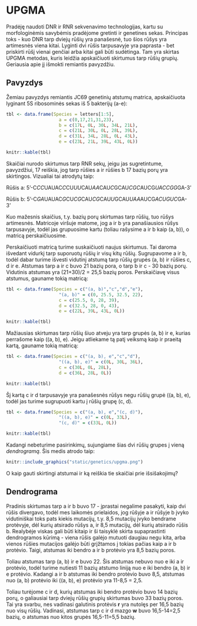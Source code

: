 # UPGMA

Pradėję naudoti DNR ir RNR sekvenavimo technologijas, kartu su morfologinėmis savybėmis pradėjome gretinti ir genetines sekas. Principas toks - kuo DNR tarp dviejų rūšių yra panašesnė, tuo šios rūšys yra artimesnės viena kitai. Lyginti dvi rūšis tarpusavyje yra paprasta - bet priskirti rūšį vienai genčiai arba kitai gali būti sudėtinga. Tam yra skirtas UPGMA metodas, kuris leidžia apskaičiuoti skirtumus tarp rūšių grupių. Geriausia apie jį išmokti remiantis pavyzdžiu.

## Pavyzdys

Žemiau pavyzdys remiantis JC69 genetinių atstumų matrica, apskaičiuota lyginant 5S ribosominės sekas iš 5 bakterijų (a-e):

```r

tbl <- data.frame(Species = letters[1:5],
                    a = c(0,17,21,31,23),
                    b = c(17L, 0L, 30L, 34L, 21L),
                    c = c(21L, 30L, 0L, 28L, 39L),
                    d = c(31L, 34L, 28L, 0L, 43L),
                    e = c(23L, 21L, 39L, 43L, 0L))

knitr::kable(tbl)

```

Skaičiai nurodo skirtumus tarp RNR sekų, jeigu jas sugretintume, pavyzdžiui, 17 reiškia, jog tarp rūšies a ir rūšies b 17 bazių porų yra skirtingos. Vizualiai tai atrodytų taip:

Rūšis a: 5'-C*CC*UAUAC*C*CU*UU*CAU*AA*CAU*C*GCAU*CGC*AUCG*UACCGG*GA-3'

Rūšis b: 5'-C*GA*UAUAC*G*CU*CG*CAU*CG*CAU*U*GCAU*UAA*AUCG*ACUGUC*GA-3'

Kuo mažesnis skaičius, t.y. bazių porų skirtumas tarp rūšių, tuo rūšys artimesnės. Matricoje viršuje matome, jog a ir b yra panašiausios rūšys tarpusavyje, todėl jas grupuosime kartu (toliau rašysime a ir b kaip (a, b)), o matricą perskaičiuosime.

Perskaičiuoti matricą turime suskaičiuoti naujus skirtumus. Tai daroma išvedant vidurkį tarp suporuotų rūšių ir visų kitų rūšių. Sugrupavome a ir b, todėl dabar turime išvesti vidutinį atstumą tarp rūšių grupės (a, b) ir rūšies c, d ir e. Atstumas tarp a ir c buvo 21 bazių pora, o tarp b ir c - 30 bazių porų. Vidutinis atstumas yra (21+30)/2 = 25,5 bazių poros. Perskaičiavę visus atstumus, gauname tokią matricą:

```r

tbl <- data.frame(Species = c("(a, b)","c","d","e"),
                    "(a, b)" = c(0, 25.5, 32.5, 22),
                    c = c(25.5, 0, 28, 39),
                    d = c(32.5, 28, 0, 43),
                    e = c(22L, 39L, 43L, 0L))

knitr::kable(tbl)

```

Mažiausias skirtumas tarp rūšių šiuo atveju yra tarp grupės (a, b) ir e, kurias perrašome kaip ((a, b), e). Jeigu atliekame tą patį veiksmą kaip ir praeitą kartą, gauname tokią matricą:


```r

tbl <- data.frame(Species = c("(a, b), e","c","d"),
                    "((a, b), e)" = c(0L, 30L, 36L),
                    c = c(30L, 0L, 28L),
                    d = c(36L, 28L, 0L))

knitr::kable(tbl)

```

Šį kartą c ir d tarpusavyje yra panašesnės rūšys negu rūšių grupė ((a, b), e), todėl jas turime sugrupuoti kartu į rūšių grupę (c, d).


```r

tbl <- data.frame(Species = c("(a, b), e","(c, d)"),
                    "((a, b), e)" = c(0L, 33L),
                    "(c, d)" = c(33L, 0L))

knitr::kable(tbl)

```

Kadangi nebeturime pasirinkimų, sujungiame šias dvi rūšių grupes į vieną *dendrogramą*. Šis medis atrodo taip:

```r

knitr::include_graphics("static/genetics/upgma.png")

```

O kaip gauti skirtingi atstumai ir ką reiškia tie skaičiai prie išsišakojimų?

## Dendrograma

Pradinis skirtumas tarp a ir b buvo 17 - įprastai negalime pasakyti, kaip dvi rūšis divergavo, todėl mes laikomės prielaidos, jog rūšyje a ir rūšyje b įvyko vidutiniškai toks pats kiekis mutacijų, t.y. 8,5 mutacijų įvyko bendrame protėvyje, dėl kurių atsirado rūšys a, ir 8,5 mutacijų, dėl kurių atsirado rūšis b. Realybėje viskas gali būti kitaip ir ši taisyklė skirta supaprastinti dendrogramos kūrimą - viena rūšis galėjo mutuoti daugiau negu kita, arba vienos rūšies mutacijos galėjo būti grįžtamos į tokias pačias kaip a ir b protėvio. Taigi, atstumas iki bendro a ir b protėvio yra 8,5 bazių poros.

Toliau atstumas tarp (a, b) ir e buvo 22. Šis atstumas nebuvo nuo e iki a ir protėvio, todėl turime nutiesti 11 bazių atstumo liniją nuo e iki bendro (a, b) ir e protėvio. Kadangi a ir b atstumas iki bendro protėvio buvo 8,5, atstumas nuo (a, b) protėvio iki ((a, b), e) protėvio yra 11-8,5 = 2,5.

Toliau turėjome c ir d, kurių atstumas iki bendro protėvio buvo 14 bazių porų, o galiausiai tarp dviejų rūšių grupių skirtumas buvo 33 bazių poros. Tai yra svarbu, nes vadinasi galutinis protėvis **r** yra nutolęs per 16,5 bazių nuo visų rūšių. Vadinasi, atstumas tarp c ir d mazgo **w** buvo 16,5-14=2,5 bazių, o atstumas nuo kitos grupės 16,5-11=5,5 bazių.





